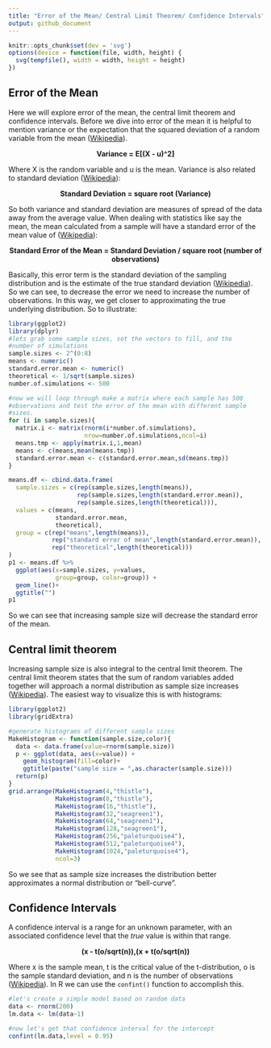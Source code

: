---
title: "Error of the Mean/ Central Limit Theorem/ Confidence Intervals"
output: github_document
---

```{r setup, include=FALSE}
knitr::opts_chunk$set(dev = 'svg')
options(device = function(file, width, height) {
  svg(tempfile(), width = width, height = height)
})
```

## Error of the Mean

Here we will explore error of the mean, the central limit theorem and confidence intervals. Before we dive into error of the mean it is helpful to mention variance or the expectation that the squared deviation of a random variable from the mean ([Wikipedia][1]). 

<center>
**Variance = E[(X - u)^2]**
</center>

Where X is the random variable and u is the mean. Variance is also related to standard deviation ([Wikipedia][1]):

<center>
**Standard Deviation = square root (Variance)**
</center>

So both variance and standard deviation are measures of spread of the data away from the average value. When dealing with statistics like say the mean, the mean calculated from a sample will have a standard error of the mean value of ([Wikipedia][2]):

<center>
**Standard Error of the Mean = Standard Deviation / square root (number of observations)**
</center>

Basically, this error term is the standard deviation of the sampling distribution and is the estimate of the true standard deviation ([Wikipedia][2]). So we can see, to decrease the error we need to increase the number of observations. In this way, we get closer to approximating the true underlying distribution. So to illustrate:

```{r sem, warning=FALSE,message=FALSE}
library(ggplot2)
library(dplyr)
#lets grab some sample sizes, set the vectors to fill, and the
#number of simulations
sample.sizes <- 2^(0:8)
means <- numeric()
standard.error.mean <- numeric()
theoretical <- 1/sqrt(sample.sizes)
number.of.simulations <- 500

#now we will loop through make a matrix where each sample has 500
#observations and test the error of the mean with different sample
#sizes.
for (i in sample.sizes){
  matrix.i <- matrix(rnorm(i*number.of.simulations),
                     nrow=number.of.simulations,ncol=i)
  means.tmp <- apply(matrix.i,1,mean)
  means <- c(means,mean(means.tmp))
  standard.error.mean <- c(standard.error.mean,sd(means.tmp))
}

means.df <- cbind.data.frame(
  sample.sizes = c(rep(sample.sizes,length(means)),
                   rep(sample.sizes,length(standard.error.mean)),
                   rep(sample.sizes,length(theoretical))),
  values = c(means,
             standard.error.mean,
             theoretical),
  group = c(rep("means",length(means)),
            rep("standard error of mean",length(standard.error.mean)),
            rep("theoretical",length(theoretical)))
)
p1 <- means.df %>%
  ggplot(aes(x=sample.sizes, y=values,
             group=group, color=group)) +
  geom_line()+
  ggtitle("")
p1

```

So we can see that increasing sample size will decrease the standard error of the mean. 

## Central limit theorem

Increasing sample size is also integral to the central limit theorem. The central limit theorem states that the sum of random variables added together will approach a normal distribution as sample size increases ([Wikipedia][3]). The easiest way to visualize this is with histograms:

```{r clt, warning=FALSE,message=FALSE}
library(ggplot2)
library(gridExtra)

#generate histograms of different sample sizes
MakeHistogram <- function(sample.size,color){
  data <- data.frame(value=rnorm(sample.size))
  p <- ggplot(data, aes(x=value)) + 
    geom_histogram(fill=color)+
    ggtitle(paste("sample size = ",as.character(sample.size)))
  return(p)
}
grid.arrange(MakeHistogram(4,"thistle"),
             MakeHistogram(8,"thistle"),
             MakeHistogram(16,"thistle"),
             MakeHistogram(32,"seagreen1"),
             MakeHistogram(64,"seagreen1"),
             MakeHistogram(128,"seagreen1"),
             MakeHistogram(256,"paleturquoise4"),
             MakeHistogram(512,"paleturquoise4"),
             MakeHistogram(1024,"paleturquoise4"),
             ncol=3)

```

So we see that as sample size increases the distribution better approximates a normal distribution or "bell-curve". 

## Confidence Intervals

A confidence interval is a range for an unknown parameter, with an associated confidence level that the *true* value is within that range.

<center>
**(x - t(o/sqrt(n)),(x + t(o/sqrt(n))**
</center>

Where x is the sample mean, t is the critical value of the t-distribution, o is the sample standard deviation, and n is the number of observations ([Wikipedia][4]). In R we can use the ```confint()``` function to accomplish this.

```{r ci,warning=FALSE,message=FALSE}
#let's create a simple model based on random data
data <- rnorm(200)
lm.data <- lm(data~1)

#now let's get that confidence interval for the intercept
confint(lm.data,level = 0.95)
```

[1]: https://en.wikipedia.org/wiki/Variance
[2]: https://en.wikipedia.org/wiki/Standard_error
[3]: https://en.wikipedia.org/wiki/Central_limit_theorem
[4]: https://en.wikipedia.org/wiki/Confidence_interval